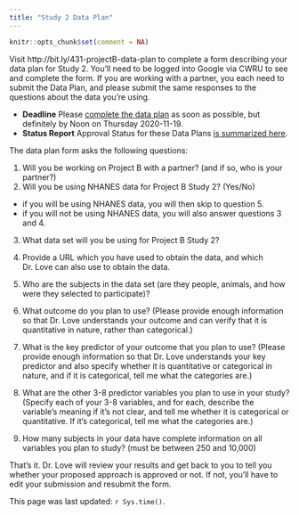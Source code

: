 ```yaml
---
title: "Study 2 Data Plan"
---
```


```r
knitr::opts_chunk$set(comment = NA)
```

Visit http://bit.ly/431-projectB-data-plan to complete a form describing your data plan for Study 2. You'll need to be logged into Google via CWRU to see and complete the form. If you are working with a partner, you each need to submit the Data Plan, and please submit the same responses to the questions about the data you're using.

- **Deadline** Please [complete the data plan](http://bit.ly/431-projectB-data-plan) as soon as possible, but definitely by Noon on Thursday 2020-11-19.
- **Status Report** Approval Status for these Data Plans [is summarized here](https://github.com/THOMASELOVE/431-2020/blob/master/projects/projectB/study2-dataplan-status.md).

The data plan form asks the following questions:

1. Will you be working on Project B with a partner? (and if so, who is your partner?)
2. Will you be using NHANES data for Project B Study 2? (Yes/No)

- if you will be using NHANES data, you will then skip to question 5.
- if you will not be using NHANES data, you will also answer questions 3 and 4.

3. What data set will you be using for Project B Study 2?
4. Provide a URL which you have used to obtain the data, and which Dr. Love can also use to obtain the data.

5. Who are the subjects in the data set (are they people, animals, and how were they selected to participate)?
6. What outcome do you plan to use? (Please provide enough information so that Dr. Love understands your outcome and can verify that it is quantitative in nature, rather than categorical.)
7. What is the key predictor of your outcome that you plan to use? (Please provide enough information so that Dr. Love understands your key predictor and also specify whether it is quantitative or categorical in nature, and if it is categorical, tell me what the categories are.)
8. What are the other 3-8 predictor variables you plan to use in your study? (Specify each of your 3-8 variables, and for each, describe the variable's meaning if it's not clear, and tell me whether it is categorical or quantitative. If it's categorical, tell me what the categories are.)
9. How many subjects in your data have complete information on all variables you plan to study? (must be between 250 and 10,000)

That's it. Dr. Love will review your results and get back to you to tell you whether your proposed approach is approved or not. If not, you'll have to edit your submission and resubmit the form.


This page was last updated: `r Sys.time()`.
